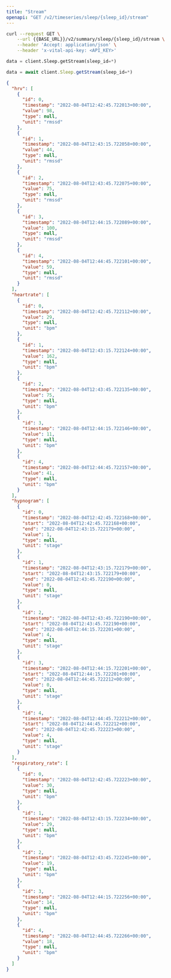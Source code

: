 ```yaml
---
title: "Stream"
openapi: "GET /v2/timeseries/sleep/{sleep_id}/stream"
---
```


<RequestExample>

```bash Bash
curl --request GET \
    --url {{BASE_URL}}/v2/summary/sleep/{sleep_id}/stream \
    --header 'Accept: application/json' \
    --header 'x-vital-api-key: <API_KEY>'
```

```python Python
data = client.Sleep.getStream(sleep_id=*)
```

```js JavaScript
data = await client.Sleep.getStream(sleep_id=*)
```

</RequestExample>

<ResponseExample>

```json Example
{
  "hrv": [
    {
      "id": 0,
      "timestamp": "2022-08-04T12:42:45.722013+00:00",
      "value": 98,
      "type": null,
      "unit": "rmssd"
    },
    {
      "id": 1,
      "timestamp": "2022-08-04T12:43:15.722058+00:00",
      "value": 44,
      "type": null,
      "unit": "rmssd"
    },
    {
      "id": 2,
      "timestamp": "2022-08-04T12:43:45.722075+00:00",
      "value": 75,
      "type": null,
      "unit": "rmssd"
    },
    {
      "id": 3,
      "timestamp": "2022-08-04T12:44:15.722089+00:00",
      "value": 100,
      "type": null,
      "unit": "rmssd"
    },
    {
      "id": 4,
      "timestamp": "2022-08-04T12:44:45.722101+00:00",
      "value": 59,
      "type": null,
      "unit": "rmssd"
    }
  ],
  "heartrate": [
    {
      "id": 0,
      "timestamp": "2022-08-04T12:42:45.722112+00:00",
      "value": 29,
      "type": null,
      "unit": "bpm"
    },
    {
      "id": 1,
      "timestamp": "2022-08-04T12:43:15.722124+00:00",
      "value": 162,
      "type": null,
      "unit": "bpm"
    },
    {
      "id": 2,
      "timestamp": "2022-08-04T12:43:45.722135+00:00",
      "value": 75,
      "type": null,
      "unit": "bpm"
    },
    {
      "id": 3,
      "timestamp": "2022-08-04T12:44:15.722146+00:00",
      "value": 11,
      "type": null,
      "unit": "bpm"
    },
    {
      "id": 4,
      "timestamp": "2022-08-04T12:44:45.722157+00:00",
      "value": 41,
      "type": null,
      "unit": "bpm"
    }
  ],
  "hypnogram": [
    {
      "id": 0,
      "timestamp": "2022-08-04T12:42:45.722168+00:00",
      "start": "2022-08-04T12:42:45.722168+00:00",
      "end": "2022-08-04T12:43:15.722179+00:00",
      "value": 1,
      "type": null,
      "unit": "stage"
    },
    {
      "id": 1,
      "timestamp": "2022-08-04T12:43:15.722179+00:00",
      "start": "2022-08-04T12:43:15.722179+00:00",
      "end": "2022-08-04T12:43:45.722190+00:00",
      "value": 0,
      "type": null,
      "unit": "stage"
    },
    {
      "id": 2,
      "timestamp": "2022-08-04T12:43:45.722190+00:00",
      "start": "2022-08-04T12:43:45.722190+00:00",
      "end": "2022-08-04T12:44:15.722201+00:00",
      "value": 4,
      "type": null,
      "unit": "stage"
    },
    {
      "id": 3,
      "timestamp": "2022-08-04T12:44:15.722201+00:00",
      "start": "2022-08-04T12:44:15.722201+00:00",
      "end": "2022-08-04T12:44:45.722212+00:00",
      "value": 0,
      "type": null,
      "unit": "stage"
    },
    {
      "id": 4,
      "timestamp": "2022-08-04T12:44:45.722212+00:00",
      "start": "2022-08-04T12:44:45.722212+00:00",
      "end": "2022-08-04T12:42:45.722223+00:00",
      "value": 4,
      "type": null,
      "unit": "stage"
    }
  ],
  "respiratory_rate": [
    {
      "id": 0,
      "timestamp": "2022-08-04T12:42:45.722223+00:00",
      "value": 30,
      "type": null,
      "unit": "bpm"
    },
    {
      "id": 1,
      "timestamp": "2022-08-04T12:43:15.722234+00:00",
      "value": 29,
      "type": null,
      "unit": "bpm"
    },
    {
      "id": 2,
      "timestamp": "2022-08-04T12:43:45.722245+00:00",
      "value": 19,
      "type": null,
      "unit": "bpm"
    },
    {
      "id": 3,
      "timestamp": "2022-08-04T12:44:15.722256+00:00",
      "value": 14,
      "type": null,
      "unit": "bpm"
    },
    {
      "id": 4,
      "timestamp": "2022-08-04T12:44:45.722266+00:00",
      "value": 18,
      "type": null,
      "unit": "bpm"
    }
  ]
}
```

</ResponseExample>
